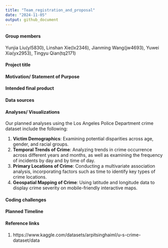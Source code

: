 ```yaml
---
title: "Team_registration_and_proposal"
date: "2024-11-05"
output: github_document
---
```


#### Group members
Yunjia Liu(yl5830), Linshan Xie(lx2346), Jianming Wang(jw4693), Yuwei Xia(yx2953), Tingyu Qian(tq2171)
 
#### Project title


#### Motivation/ Statement of Purpose

 
#### Intended final product
 
 
#### Data sources
 
 
#### Analyses/ Visualizations
Our planned analyses using the Los Angeles Police Department crime dataset include the following:\

1. **Victim Demographics**: Examining potential disparities across age, gender, and racial groups.\
2. **Temporal Trends of Crime**: Analyzing trends in crime occurrence across different years and months, as well as examining the frequency of incidents by day and by time of day.\
3. **Primary Locations of Crime**: Conducting a multivariate association analysis, incorporating factors such as time to identify key types of crime locations.
4. **Geospatial Mapping of Crime**: Using latitude and longitude data to display crime severity on mobile-friendly interactive maps.

#### Coding challenges


#### Planned Timeline


#### Reference links
1. https://www.kaggle.com/datasets/arpitsinghaiml/u-s-crime-dataset/data